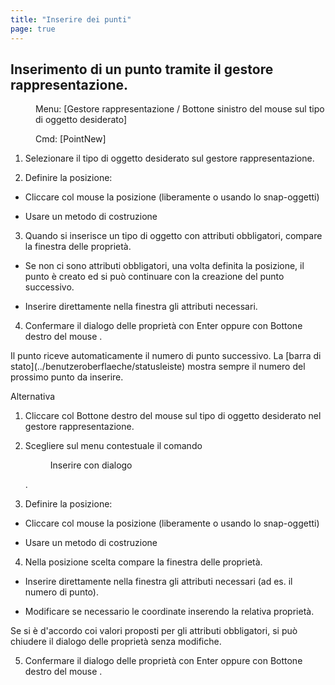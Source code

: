```yaml
---
title: "Inserire dei punti"
page: true
---
```

## Inserimento di un punto tramite il gestore rappresentazione.
 <Menu> Menu: [Gestore rappresentazione / Bottone sinistro del mouse sul tipo di oggetto desiderato] </Menu> 
 <Menu> Cmd: [PointNew] </Menu> 

1. Selezionare il tipo di oggetto desiderato sul gestore rappresentazione.

2. Definire la posizione: 

- Cliccare col mouse la posizione (liberamente o usando lo snap-oggetti)

- Usare un metodo di costruzione



3. Quando si inserisce un tipo di oggetto con attributi obbligatori, compare la finestra delle propriet&#224;. 

- Se non ci sono attributi obbligatori, una volta definita la posizione, il punto &#232; creato ed si pu&#242; continuare con la creazione del punto successivo.

- Inserire direttamente nella finestra gli attributi necessari.



4. Confermare il dialogo delle propriet&#224; con <Border>Enter</Border>  oppure con <Border>Bottone destro del mouse</Border> .



<Success>
Il punto riceve automaticamente il numero di punto successivo. La [barra di stato](../benutzeroberflaeche/statusleiste)
 mostra sempre il numero del prossimo punto da inserire. 
</Success>


Alternativa


1. Cliccare col <Border>Bottone destro del mouse</Border>  sul tipo di oggetto desiderato nel gestore rappresentazione.

2. Scegliere sul menu contestuale il comando <Menu>Inserire con dialogo</Menu> .

3.  Definire la posizione: 

- Cliccare col mouse la posizione (liberamente o usando lo snap-oggetti)

- Usare un metodo di costruzione



4. Nella posizione scelta compare la finestra delle propriet&#224;. 

- Inserire direttamente nella finestra gli attributi necessari (ad es. il numero di punto).

- Modificare se necessario le coordinate inserendo la relativa propriet&#224;.


<Success>
Se si &#232; d&#39;accordo coi valori proposti per gli attributi obbligatori, si pu&#242; chiudere il dialogo delle propriet&#224; senza modifiche.

</Success>


5. Confermare il dialogo delle propriet&#224; con <Border>Enter</Border>  oppure con <Border>Bottone destro del mouse</Border> .



